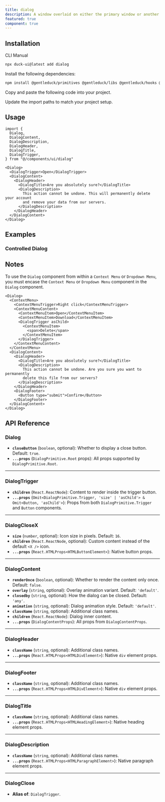 ```yaml
---
title: dialog
description: A window overlaid on either the primary window or another dialog window, rendering the content underneath inert.
featured: true
component: true
---
```


<ComponentPreview
  name="dialog-1"
  description="A dialog for editing profile details."
/>

## Installation

<Tabs defaultValue="cli">

<TabsList>
  <TabsTrigger value="cli">CLI</TabsTrigger>
  <TabsTrigger value="manual">Manual</TabsTrigger>
</TabsList>
<TabsContent value="cli">

```bash
npx duck-ui@latest add dialog
```

</TabsContent>

<TabsContent value="manual">

<Steps>

<Step>Install the following dependencies:</Step>

```bash
npm install @gentleduck/primitives @gentleduck/libs @gentleduck/hooks @gentleduck/motion
```

<Step>Copy and paste the following code into your project.</Step>

<ComponentSource name="dialog" title="components/ui/dialog.tsx" />

<Step>Update the import paths to match your project setup.</Step>

</Steps>

</TabsContent>

</Tabs>

## Usage

```tsx 
import {
  Dialog,
  DialogContent,
  DialogDescription,
  DialogHeader,
  DialogTitle,
  DialogTrigger,
} from "@/components/ui/dialog"
```

```tsx
<Dialog>
  <DialogTrigger>Open</DialogTrigger>
  <DialogContent>
    <DialogHeader>
      <DialogTitle>Are you absolutely sure?</DialogTitle>
      <DialogDescription>
        This action cannot be undone. This will permanently delete your account
        and remove your data from our servers.
      </DialogDescription>
    </DialogHeader>
  </DialogContent>
</Dialog>
```

## Examples

### Controlled Dialog 

<ComponentPreview name="dialog-2" />

## Notes

To use the `Dialog` component from within a `Context Menu` or `Dropdown Menu`, you must encase the `Context Menu` or
`Dropdown Menu` component in the `Dialog` component.

```tsx {1, 26}
<Dialog>
  <ContextMenu>
    <ContextMenuTrigger>Right click</ContextMenuTrigger>
    <ContextMenuContent>
      <ContextMenuItem>Open</ContextMenuItem>
      <ContextMenuItem>Download</ContextMenuItem>
      <DialogTrigger asChild>
        <ContextMenuItem>
          <span>Delete</span>
        </ContextMenuItem>
      </DialogTrigger>
    </ContextMenuContent>
  </ContextMenu>
  <DialogContent>
    <DialogHeader>
      <DialogTitle>Are you absolutely sure?</DialogTitle>
      <DialogDescription>
        This action cannot be undone. Are you sure you want to permanently
        delete this file from our servers?
      </DialogDescription>
    </DialogHeader>
    <DialogFooter>
      <Button type="submit">Confirm</Button>
    </DialogFooter>
  </DialogContent>
</Dialog>
```

## API Reference

### **Dialog**

* **`closeButton`** (`boolean`, optional): Whether to display a close button. Default: `true`.
* **`...props`** (`DialogPrimitive.Root` props): All props supported by `DialogPrimitive.Root`.

---

### **DialogTrigger**

* **`children`** (`React.ReactNode`): Content to render inside the trigger button.
* **`...props`** (`Omit<DialogPrimitive.Trigger, 'size' | 'asChild'> & Omit<Button, 'asChild'>`): Props from both `DialogPrimitive.Trigger` and `Button` components.

---

### **DialogCloseX**

* **`size`** (`number`, optional): Icon size in pixels. Default: `16`.
* **`children`** (`React.ReactNode`, optional): Custom content instead of the default `<X />` icon.
* **`...props`** (`React.HTMLProps<HTMLButtonElement>`): Native button props.

---

### **DialogContent**

* **`renderOnce`** (`boolean`, optional): Whether to render the content only once. Default: `false`.
* **`overlay`** (`string`, optional): Overlay animation variant. Default: `'default'`.
* **`closedby`** (`string`, optional): How the dialog can be closed. Default: `'any'`.
* **`animation`** (`string`, optional): Dialog animation style. Default: `'default'`.
* **`className`** (`string`, optional): Additional class names.
* **`children`** (`React.ReactNode`): Dialog inner content.
* **`...props`** (`DialogContentProps`): All props from `DialogContentProps`.

---

### **DialogHeader**

* **`className`** (`string`, optional): Additional class names.
* **`...props`** (`React.HTMLProps<HTMLDivElement>`): Native `div` element props.

---

### **DialogFooter**

* **`className`** (`string`, optional): Additional class names.
* **`...props`** (`React.HTMLProps<HTMLDivElement>`): Native `div` element props.

---

### **DialogTitle**

* **`className`** (`string`, optional): Additional class names.
* **`...props`** (`React.HTMLProps<HTMLHeadingElement>`): Native heading element props.

---

### **DialogDescription**

* **`className`** (`string`, optional): Additional class names.
* **`...props`** (`React.HTMLProps<HTMLParagraphElement>`): Native paragraph element props.

---

### **DialogClose**

* **Alias of**: `DialogTrigger`.

